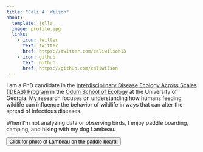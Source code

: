 ```yaml
---
title: "Cali A. Wilson"
about:
  template: jolla
  image: profile.jpg
  links:
    - icon: twitter
      text: twitter
      href: https://twitter.com/caliwilson13
    - icon: github
      text: Github
      href: https://github.com/caliwilson
---
```


I am a PhD candidate in the [Interdisciplinary Disease Ecology Across Scales (IDEAS) Program](https://ideas.ecology.uga.edu/) in the [Odum School of Ecology](https://www.ecology.uga.edu/) at the University of Georgia. My research focuses on understanding how humans feeding wildlife can influence the behavior of wildlife in ways that can alter the spread of infectious diseases.

When I'm not analyzing data or observing birds, I enjoy paddle boarding, camping, and hiking with my dog Lambeau.
```{=html}
<a href="paddledog.png" download target="_blank">
  <button type="button" class="btn btn-outline-secondary btn-sm">Click for photo of Lambeau on the paddle board!</button>
</a>
```

